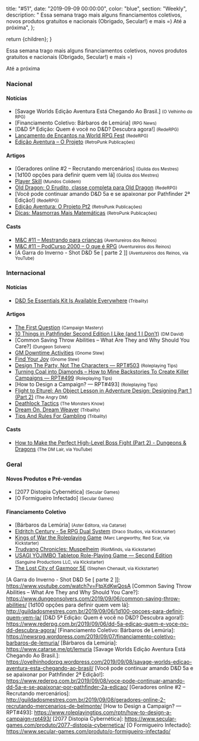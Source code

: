 
  title: "#51",
  date: "2019-09-09 00:00:00",
  color: "blue",
  section: "Weekly",
  description:
    "    Essa semana trago mais alguns financiamentos coletivos, novos produtos gratuitos e nacionais (Obrigado, Secular!) e mais =)    Até a próxima",
};

  return <InternalLayout meta={meta}>{children}</InternalLayout>;
}

Essa semana trago mais alguns financiamentos coletivos, novos produtos gratuitos e nacionais (Obrigado, Secular!) e mais =)

Até a próxima

### Nacional

#### Notícias

- [Savage Worlds Edição Aventura Está Chegando Ao Brasil.] <small>(O Velhinho do RPG)</small>
- [Financiamento Coletivo: Bárbaros de Lemúria] <small>(RPG News)</small>
- [D&amp;D 5ª Edição: Quem é você no D&amp;D? Descubra agora!] <small>(RedeRPG)</small>
- [Lançamento de Encantos na World RPG Fest] <small>(RedeRPG)</small>
- [Edição Aventura – O Projeto] <small>(RetroPunk Publicações)</small>

#### Artigos

- [Geradores online #2 – Recrutando mercenários] <small>(Guilda dos Mestres)</small>
- [1d100 opções para definir quem vem lá] <small>(Guilda dos Mestres)</small>
- [Player Skill] <small>(Mundos Colidem)</small>
- [Old Dragon: O Erudito, classe completa para Old Dragon] <small>(RedeRPG)</small>
- [Você pode continuar amando D&amp;D 5a e se apaixonar por Pathfinder 2ª Edição!] <small>(RedeRPG)</small>
- [Edição Aventura: O Projeto Pt2] <small>(RetroPunk Publicações)</small>
- [Dicas: Masmorras Mais Matemáticas] <small>(RetroPunk Publicações)</small>

#### Casts

- [M&amp;C #11 – Mestrando para crianças] <small>(Aventureiros dos Reinos)</small>
- [M&amp;C #11 – PodCurso 2000 – O que é RPG] <small>(Aventureiros dos Reinos)</small>
- [A Garra do Inverno - Shot D&amp;D 5e [ parte 2 ]] <small>(Aventureiros dos Reinos, via YouTube)</small>

### Internacional

#### Notícias

- [D&amp;D 5e Essentials Kit Is Available Everywhere] <small>(Tribality)</small>

#### Artigos

- [The First Question] <small>(Campaign Mastery)</small>
- [10 Things in Pathfinder Second Edition I Like (and 1 I Don’t)] <small>(DM David)</small>
- [Common Saving Throw Abilities – What Are They and Why Should You Care?] <small>(Dungeon Solvers)</small>
- [GM Downtime Activities] <small>(Gnome Stew)</small>
- [Find Your Joy] <small>(Gnome Stew)</small>
- [Design The Party, Not The Characters — RPT#503] <small>(Roleplaying Tips)</small>
- [Turning Coal into Diamonds – How to Mine Backstories To Create Killer Campaigns — RPT#499] <small>(Roleplaying Tips)</small>
- [How to Design a Campaign? — RPT#493] <small>(Roleplaying Tips)</small>
- [Flight to Elturel: An Object Lesson in Adventure Design: Designing Part 1 (Part 2)] <small>(The Angry DM)</small>
- [Deathlock Tactics] <small>(The Monsters Know)</small>
- [Dream On, Dream Weaver] <small>(Tribality)</small>
- [Tips And Rules For Gambling] <small>(Tribality)</small>

#### Casts

- [How to Make the Perfect High-Level Boss Fight (Part 2) - Dungeons &amp; Dragons] <small>(The DM Lair, via YouTube)</small>

### Geral

#### Novos Produtos e Pré-vendas

- [2077 Distopia Cybernética] <small>(Secular Games)</small>
- [O Formigueiro Infectado] <small>(Secular Games)</small>

#### Financiamento Coletivo

- [Bárbaros da Lemúria] <small>(Aster Editora, via Catarse)</small>
- [Eldritch Century - 5e RPG Dual System] <small>(Draco Studios, via Kickstarter)</small>
- [Kings of War the Roleplaying Game] <small>(Marc Langworthy, Red Scar, via Kickstarter)</small>
- [Trudvang Chronicles: Muspelheim] <small>(RiotMinds, via Kickstarter)</small>
- [USAGI YOJIMBO Tabletop Role-Playing Game — Second Edition] <small>(Sanguine Productions LLC, via Kickstarter)</small>
- [The Lost City of Gaxmoor 5E] <small>(Stephen Chenault, via Kickstarter)</small>

[flight to elturel: an object lesson in adventure design: designing part 1 (part 2)]: https://theangrygm.com/flight-to-elturel-part-2/
[gm downtime activities]: https://gnomestew.com/gm-downtime-activities/
[edição aventura – o projeto]: https://retropunk.com.br/editora/edicao-aventura-o-projeto/
[m&amp;c #11 – mestrando para crianças]: http://aventureirosdosreinos.com/mc-11-mestrando-para-criancas/
[deathlock tactics]: http://themonstersknow.com/deathlock-tactics/
[design the party, not the characters — rpt#503]: https://www.roleplayingtips.com/rptn/design-the-party-not-the-characters-rpt503/
[d&amp;d 5e essentials kit is available everywhere]: https://www.tribality.com/2019/09/03/dd-5e-essentials-kit-is-available-everywhere/
[player skill]: https://www.mundoscolidem.com.br/player-skill/
[how to make the perfect high-level boss fight (part 2) - dungeons &amp; dragons]: https://www.youtube.com/watch?v=qoWr6PMPlhg
[10 things in pathfinder second edition i like (and 1 i don’t)]: https://dmdavid.com/tag/10-things-in-pathfinder-second-edition-i-like-and-1-i-dont/
[lançamento de encantos na world rpg fest]: https://www.rederpg.com.br/2019/09/03/lancamento-de-encantos-na-world-rpg-fest/
[dream on, dream weaver]: https://www.tribality.com/2019/09/03/dream-on-dream-weaver/
[eldritch century - 5e rpg dual system]: https://www.kickstarter.com/projects/dracostudios/eldritchcenturycorebook
[kings of war the roleplaying game]: https://www.kickstarter.com/projects/1178384921/kings-of-war-the-roleplaying-game
[usagi yojimbo tabletop role-playing game — second edition]: https://www.kickstarter.com/projects/sanguine/usagi-yojimbo-tabletop-role-playing-game-second-edition
[trudvang chronicles: muspelheim]: https://www.kickstarter.com/projects/riotminds/trudvang-chronicles-muspelheim
[the lost city of gaxmoor 5e]: https://www.kickstarter.com/projects/676918054/the-lost-city-of-gaxmoor-5e
[edição aventura: o projeto pt2]: https://retropunk.com.br/editora/edicao-aventura-o-projeto-pt2/
[the first question]: http://www.campaignmastery.com/blog/the-first-question/
[turning coal into diamonds – how to mine backstories to create killer campaigns — rpt#499]: https://www.roleplayingtips.com/rptn/turning-coal-into-diamonds-how-to-mine-backstories-to-create-killer-campaigns-rpt499/
[m&amp;c #11 – podcurso 2000 – o que é rpg]: http://aventureirosdosreinos.com/mc-11-podcurso-2000-o-que-e-rpg/
[dicas: masmorras mais matemáticas]: https://retropunk.com.br/editora/dicas-masmorras-mais-matematicas/
[old dragon: o erudito, classe completa para old dragon]: https://www.rederpg.com.br/2019/09/05/old-dragon-o-erudito-classe-completa-para-old-dragon/
[tips and rules for gambling]: https://www.tribality.com/2019/09/06/tips-and-rules-for-gambling/
[find your joy]: https://gnomestew.com/find-your-joy/

[A Garra do Inverno - Shot D&amp;D 5e [ parte 2 ]]: https://www.youtube.com/watch?v=FtpXdKwQosA
[Common Saving Throw Abilities – What Are They and Why Should You Care?]: https://www.dungeonsolvers.com/2019/09/06/common-saving-throw-abilities/
[1d100 opções para definir quem vem lá]: http://guildadosmestres.com.br/2019/09/06/1d100-opcoes-para-definir-quem-vem-la/
[D&amp;D 5ª Edição: Quem é você no D&amp;D? Descubra agora!]: https://www.rederpg.com.br/2019/09/06/dd-5a-edicao-quem-e-voce-no-dd-descubra-agora/
[Financiamento Coletivo: Bárbaros de Lemúria]: https://newsrpg.wordpress.com/2019/09/07/financiamento-coletivo-barbaros-de-lemuria/
[Bárbaros da Lemúria]: https://www.catarse.me/pt/lemuria
[Savage Worlds Edição Aventura Está Chegando Ao Brasil.]: https://ovelhinhodorpg.wordpress.com/2019/09/08/savage-worlds-edicao-aventura-esta-chegando-ao-brasil/
[Você pode continuar amando D&amp;D 5a e se apaixonar por Pathfinder 2ª Edição!]: https://www.rederpg.com.br/2019/09/08/voce-pode-continuar-amando-dd-5a-e-se-apaixonar-por-pathfinder-2a-edicao/
[Geradores online #2 – Recrutando mercenários]: http://guildadosmestres.com.br/2019/09/08/geradores-online-2-recrutando-mercenarios-de-belmonte/
[How to Design a Campaign? — RPT#493]: https://www.roleplayingtips.com/rptn/how-to-design-a-campaign-rpt493/
[2077 Distopia Cybernética]: https://www.secular-games.com/produto/2077-distopia-cybernetica/
[O Formigueiro Infectado]: https://www.secular-games.com/produto/o-formigueiro-infectado/
